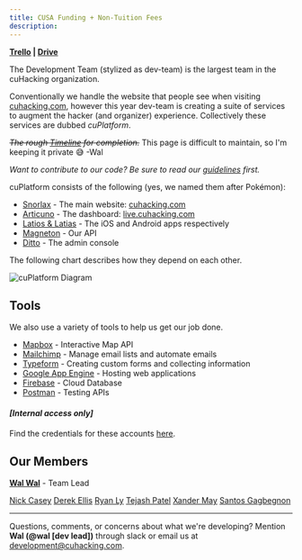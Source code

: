 ```yaml
---
title: CUSA Funding + Non-Tuition Fees
description:
---
```


**[Trello](https://trello.com/b/o52FiS07) | [Drive](https://drive.google.com/drive/folders/1xBj1YDiipa-J9ihSYq6gzjTS-NAtoSdJ?usp=sharing)**

The Development Team (stylized as dev-team) is the largest team in the cuHacking organization.

Conventionally we handle the website that people see when visiting [cuhacking.com](https://cuhacking.com), however this year dev-team is creating a suite of services to augment the hacker (and organizer) experience. Collectively these services are dubbed _cuPlatform_.

~~_The rough [Timeline]() for completion._~~ This page is difficult to maintain, so I'm keeping it private 😅 -Wal

_Want to contribute to our code? Be sure to read our [guidelines](https://github.com/cuhacking/cuHacking-wiki/wiki/Coding-Guidelines) first._

cuPlatform consists of the following (yes, we named them after Pokémon):

- [Snorlax](https://github.com/cuhacking/cuHacking-wiki/wiki/Website) - The main website: [cuhacking.com](https://cuhacking.com)
- [Articuno](https://github.com/cuhacking/cuHacking-wiki/wiki/Dashboard) - The dashboard: [live.cuhacking.com](https://live.cuhacking.com)
- [Latios & Latias](https://github.com/cuhacking/cuHacking-wiki/wiki/Mobile-App) - The iOS and Android apps respectively
- [Magneton](https://github.com/cuhacking/cuHacking-wiki/wiki/Application-Server) - Our API
- [Ditto](https://github.com/cuhacking/cuHacking-wiki/wiki/Admin-Console) - The admin console

The following chart describes how they depend on each other.

![cuPlatform Diagram](https://github.com/cuhacking/cuHacking-wiki/blob/master/resources/cuPlatform-diagram.png)

## Tools

We also use a variety of tools to help us get our job done.

- [Mapbox](https://github.com/cuhacking/cuHacking-wiki/wiki/Map-Software) - Interactive Map API
- [Mailchimp](https://mailchimp.com/) - Manage email lists and automate emails
- [Typeform](https://github.com/cuhacking/cuHacking-wiki/wiki/Typeform) - Creating custom forms and collecting information
- [Google App Engine](https://cloud.google.com/appengine/) - Hosting web applications
- [Firebase](https://firebase.google.com/) - Cloud Database
- [Postman](https://github.com/cuhacking/cuHacking-wiki/wiki/Postman) - Testing APIs

#### _[Internal access only]_

Find the credentials for these accounts [here](https://docs.google.com/document/d/1HE_BMwgbzj_IffZ8ulEDWLI2CZW6pwAkZVQ6i3GZqiw/edit?usp=sharing).

## Our Members

**[Wal Wal](https://github.com/walsker)** - Team Lead

[Nick Casey](https://github.com/MrNickCasey)
[Derek Ellis](https://github.com/dellisd)
[Ryan Ly](https://github.com/ryanlyrl)
[Tejash Patel](https://github.com/tejash3402)
[Xander May](https://github.com/xmaayy)
[Santos Gagbegnon](https://github.com/santosgagbegnon)

---

Questions, comments, or concerns about what we're developing? Mention **Wal (@wal [dev lead])** through slack or email us at [development@cuhacking.com](development@cuhacking.com).
